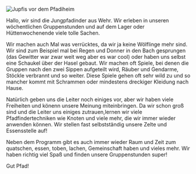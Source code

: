 
<GroupOverview name="Jungpfadinder" time="Dienstag 18:30 - 20:30" age="ca. 10 - 13 Jahre"/>

![Jupfis vor dem Pfadiheim](/images/jupfis.jpeg)

Hallo, wir sind die Jungpfadinder aus Wehr. Wir erleben in unseren wöchentlichen Gruppenstunden und auf dem Lager oder Hüttenwochenende viele tolle Sachen.

Wir machen auch Mal was verrücktes, da wir ja keine Wölflinge mehr sind.
Wir sind zum Beispiel mal bei Regen und Donner in den Bach gesprungen (das Gewitter war zwar weit weg aber es war cool) oder haben uns selbst eine Schaukel über der Hasel gebaut.
Wir machen oft Spiele, bei denen die Gruppen nach den zwei Sippen aufgeteilt wird, Räuber und Gendarme, Stöckle verbrannt und so weiter.
Diese Spiele gehen oft sehr wild zu und so mancher kommt mit Schrammen oder mindestens dreckiger Kleidung nach Hause.

Natürlich geben uns die Leiter noch einiges vor, aber wir haben viele Freiheiten und könenn unsere Meinung miteinbringen.
Da wir schon groß sind und die Leiter uns einiges zutrauen,lernen wir viele Pfadfindertechniken wie Knoten und viele mehr, die wir immer wieder anwenden können. Wir stellen fast selbstständig unsere Zelte und Essensstelle auf!

Neben dem Programm gibt es auch immer wieder Raum und Zeit zum quatschen, essen, toben, lachen, Gemeinschaft haben und vieles mehr.
Wir haben richtig viel Spaß und finden unsere Gruppenstunden super!

Gut Pfad!